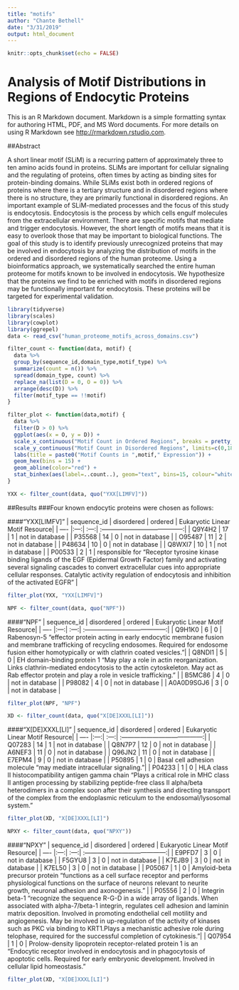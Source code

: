 ```yaml
---
title: "motifs"
author: "Chante Bethell"
date: "3/31/2019"
output: html_document
---
```


```r
knitr::opts_chunk$set(echo = FALSE)
```

# Analysis of Motif Distributions in Regions of Endocytic Proteins

This is an R Markdown document. Markdown is a simple formatting syntax for authoring HTML, PDF, and MS Word documents. For more details on using R Markdown see <http://rmarkdown.rstudio.com>.

##Abstract

A short linear motif (SLiM) is a recurring pattern of approximately three to ten amino acids found in proteins. SLiMs are important for cellular signaling and the regulating of proteins, often times by acting as binding sites for protein-binding domains. While SLiMs exist both in ordered regions of proteins where there is a tertiary structure and in disordered regions where there is no structure, they are primarily functional in disordered regions. An important example of SLiM-mediated processes and the focus of this study is endocytosis. Endocytosis is the process by which cells engulf molecules from the extracellular environment. There are specific motifs that mediate and trigger endocytosis. However, the short length of motifs means that it is easy to overlook those that may be important to biological functions. The goal of this study is to identify previously unrecognized proteins that may be involved in endocytosis by analyzing the distribution of motifs in the ordered and disordered regions of the human proteome. Using a bioinformatics approach, we systematically searched the entire human proteome for motifs known to be involved in endocytosis. We hypothesize that the proteins we find to be enriched with motifs in disordered regions may be functionally important for endocytosis. These proteins will be targeted for experimental validation. 



```r
library(tidyverse)
library(scales)
library(cowplot)
library(ggrepel)
data <- read_csv("human_proteome_motifs_across_domains.csv")

filter_count <- function(data, motif) {
  data %>%
  group_by(sequence_id,domain_type,motif_type) %>%
  summarize(count = n()) %>%
  spread(domain_type, count) %>%
  replace_na(list(D = 0, O = 0)) %>%
  arrange(desc(D)) %>%
  filter(motif_type == !!motif)
}

filter_plot <- function(data,motif) {
  data %>%
  filter(D > 0) %>%
  ggplot(aes(x = O, y = D)) + 
  scale_x_continuous("Motif Count in Ordered Regions", breaks = pretty_breaks(), limits=c(0,10)) +
  scale_y_continuous("Motif Count in Disordered Regions", limits=c(0,18)) +
  labs(title = paste0("Motif Counts in ",motif," Expression")) +
  geom_hex(bins = 15) +
  geom_abline(color="red") + 
  stat_binhex(aes(label=..count..), geom="text", bins=15, colour="white", size=3.5) 
}

YXX <- filter_count(data, quo("YXX[LIMFV]"))
```

##Results
###Four known endocytic proteins were chosen as follows:

####"YXX[LIMFV]"
| sequence_id | disordered | ordered | Eukaryotic Linear Motif Resource|
| ---- |:---:| :---:| :---------------------------------------:|
| Q9Y4H2  | 17  | 1 | not in database |
| P35568  | 14  | 0 | not in database |
| O95487  | 11  | 2 | not in database |
| P48634  | 10  | 0 | not in database |
| Q8WXI7  | 10  | 1 | not in database |
| P00533  | 2   | 1 | responsible for "Receptor tyrosine kinase binding ligands of the EGF (Epidermal Growth Factor) family and activating several signaling cascades to convert extracellular cues into appropriate cellular responses. Catalytic activity regulation of endocytosis and inhibition of the activated EGFR" |

```r
filter_plot(YXX, "YXX[LIMFV]")
```

```r
NPF <- filter_count(data, quo("NPF"))
```

####"NPF"
| sequence_id | disordered | ordered | Eukaryotic Linear Motif Resource|
| ---- |:---:| :---:| :---------------------------------------:|
| Q9H1K0  | 6  | 0 | Rabenosyn-5 "effector protein acting in early endocytic membrane fusion and membrane trafficking of recycling endosomes. Required for endosome fusion either homotypically or with clathrin coated vesicles."|
| Q8NDI1  | 5  | 0 | EH domain-binding protein 1 "May play a role in actin reorganization. Links clathrin-mediated endocytosis to the actin cytoskeleton. May act as Rab effector protein and play a role in vesicle trafficking." |
| B5MC86  | 4  | 0 | not in database |
| P98082  | 4  | 0 | not in database |
| A0A0D9SGJ6  | 3  | 0 | not in database |

```r
filter_plot(NPF, "NPF")
```

```r
XD <- filter_count(data, quo("X[DE]XXXL[LI]")) 
```

####"X[DE]XXXL[LI]"
| sequence_id | disordered | ordered | Eukaryotic Linear Motif Resource|
| ---- |:---:| :---:| :---------------------------------------:|
| Q07283  | 14  | 1 | not in database |
| Q8N7P7  | 12  | 0 | not in database |
| A6NEF3  | 11  | 0 | not in database |
| Q96JN2  | 11  | 0 | not in database |
| E7EPM4  | 9  | 0 | not in database |
| P50895  | 1  | 0 | Basal cell adhesion molecule "may mediate intracellular signaling."|
| P04233  | 1  | 0 | HLA class II histocompatibility antigen gamma chain "Plays a critical role in MHC class II antigen processing by stabilizing peptide-free class II alpha/beta heterodimers in a complex soon after their synthesis and directing transport of the complex from the endoplasmic reticulum to the endosomal/lysosomal system. "

```r
filter_plot(XD, "X[DE]XXXL[LI]")
```

```r
NPXY <- filter_count(data, quo("NPXY"))
```

####"NPXY"
| sequence_id | disordered | ordered | Eukaryotic Linear Motif Resource|
| ---- |:---:| :---:| :---------------------------------------:|
| E9PFD7  | 3  | 0 | not in database |
| F5GYU8  | 3  | 0 | not in database |
| K7EJB9  | 3  | 0 | not in database |
| K7EL50  | 3  | 0 | not in database |
| P05067  | 1  | 0 | Amyloid-beta precursor protein "functions as a cell surface receptor and performs physiological functions on the surface of neurons relevant to neurite growth, neuronal adhesion and axonogenesis." |
| P05556  | 2  | 0 | Integrin beta-1 "recognize the sequence R-G-D in a wide array of ligands. When associated with alpha-7/beta-1 integrin, regulates cell adhesion and laminin matrix deposition. Involved in promoting endothelial cell motility and angiogenesis. May be involved in up-regulation of the activity of kinases such as PKC via binding to KRT1.Plays a mechanistic adhesive role during telophase, required for the successful completion of cytokinesis."|
| Q07954  | 1  | 0 | Prolow-density lipoprotein receptor-related protein 1 is an "Endocytic receptor involved in endocytosis and in phagocytosis of apoptotic cells. Required for early embryonic development. Involved in cellular lipid homeostasis."

```r
filter_plot(XD, "X[DE]XXXL[LI]")
```
